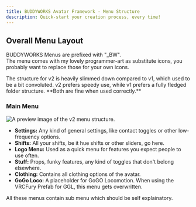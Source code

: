 ```yaml
---
title: BUDDYWORKS Avatar Framework - Menu Structure
description: Quick-start your creation process, every time!
---
```


## Overall Menu Layout

BUDDYWORKS Menus are prefixed with "\_BW".  
The menu comes with my lovely programmer-art as substitute icons, you probably want to replace those for your own icons.

<Aside>The structure for v2 is heavily slimmed down compared to v1, which used to be a bit convoluted.  
v2 prefers speedy use, while v1 prefers a fully fledged folder structure.   
**Both are fine when used correctly.**</Aside>

### Main Menu

![A preview image of the v2 menu structure.](./img/002.webp)  

- **Settings:** Any kind of general settings, like contact toggles or other low-frequency options.
- **Shifts:** All your shifts, be it hue shifts or other sliders, go here.
- **Logo Menu:** Used as a quick menu for features you expect people to use often.
- **Stuff:** Props, funky features, any kind of toggles that don't belong elsewhere.
- **Clothing:** Contains all clothing options of the avatar.
- **GoGo Loco:** A placeholder for GoGO Locomotion. When using the VRCFury Prefab for GGL, this menu gets overwritten.

All these menus contain sub menu which should be self explainatory.